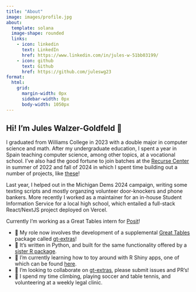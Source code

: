 ```yaml
---
title: "About"
image: images/profile.jpg
about:
  template: solana
  image-shape: rounded
  links:
    - icon: linkedin
      text: LinkedIn
      href: https://www.linkedin.com/in/jules-w-51bb03199/
    - icon: github
      text: Github
      href: https://github.com/juleswg23
format: 
  html: 
    grid: 
      margin-width: 0px
      sidebar-width: 0px
      body-width: 1050px
---
```


## Hi! I'm Jules Walzer-Goldfeld 👋

I graduated from Williams College in 2023 with a double major in computer science and math. After my undergraduate education, I spent a year in Spain teaching computer science, among other topics, at a vocational school. I've also had the good fortune to join batches at the [Recurse Center](https://www.recurse.com/) in summer of 2022 and fall of 2024 in which I spent time building out a number of projects, like [these](./work.qmd)!

Last year, I helped out in the Michigan Dems 2024 campaign, writing some texting scripts and mostly organzing volunteer door-knockers and phone bankers. More recently I worked as a maintainer for an in-house Student Information Service for a local high school, which entailed a full-stack React/NextJS project deployed on Vercel.

Currently I'm working as a Great Tables intern for [Posit](https://posit.co/)!

- 🔭 My role now involves the development of a supplemental [Great Tables](https://github.com/posit-dev/great-tables) package called [gt-extras](https://github.com/posit-dev/gt-extras)!
- 🔭 It's written in Python, and built for the same functionality offered by a [sister R package](https://github.com/jthomasmock/gtExtras).
- 🌱 I’m currently learning how to toy around with R Shiny apps, one of which can be found [here](https://jules-dev.shinyapps.io/Marion-Stokes-Tapes-Dashboard/).
- 💬 I’m looking to collaborate on [gt-extras](https://github.com/posit-dev/gt-extras), please submit issues and PR's!
- 👯 I spend my time climbing, playing soccer and table tennis, and volunteering at a weekly legal clinic.
